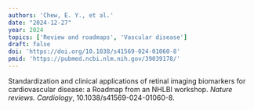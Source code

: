 ```yaml
---
authors: 'Chew, E. Y., et al.'
date: "2024-12-27"
year: 2024
topics: ['Review and roadmaps', 'Vascular disease']
draft: false
doi: 'https://doi.org/10.1038/s41569-024-01060-8'
pmid: 'https://pubmed.ncbi.nlm.nih.gov/39039178/'
---
```


Standardization and clinical applications of retinal imaging biomarkers for cardiovascular disease: a Roadmap from an NHLBI workshop.
*Nature reviews. Cardiology*, 10.1038/s41569-024-01060-8.